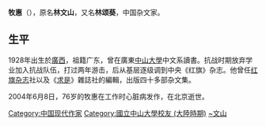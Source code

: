 '''牧惠'''（{{bd|1928年||2004年|6月18日|catIdx=Mu牧惠}}），原名'''林文山'''，又名'''林颂葵'''，中国杂文家。
==生平==
1928年出生於[[廣西|廣西]]，祖籍广东，曾在廣東[[中山大學|中山大學]]中文系讀書。抗战时期放弃学业加入抗战队伍，打过两年游击，后从基层逐级调到中央《红旗》杂志。他曾任[[红旗杂志|红旗杂志]]社以及《[[求是|求是]]》雜誌社的編輯，出版四十多部杂文集。

2004年6月8日，76岁的牧惠在工作时心脏病发作，在北京逝世。

{{China-writer-stub}}

{{DEFAULTSORT:Mu牧惠}}
[[Category:中国现代作家|Category:中国现代作家]]
[[Category:國立中山大學校友_(大陸時期)|Category:國立中山大學校友 (大陸時期)]]
[[Category:林姓|~文山]]